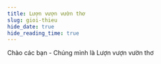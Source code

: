 ---
title: Lượn vượn vườn thơ
slug: gioi-thieu
hide_date: true
hide_reading_time: true
---
Chào các bạn - Chúng mình là Lượn vượn vườn thơ

<!-- <img  src={require("@site/static/img/bia.png").default} alt="Siamese cat" style={{height: 600}} /> -->